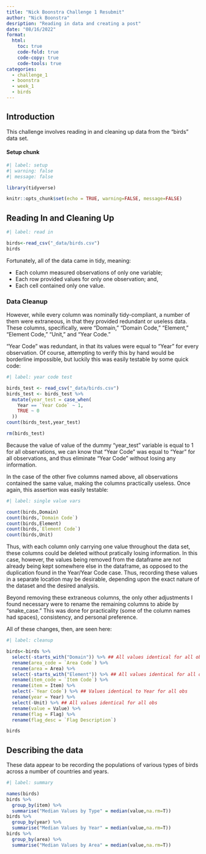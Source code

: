 ```yaml
---
title: "Nick Boonstra Challenge 1 Resubmit"
author: "Nick Boonstra"
desription: "Reading in data and creating a post"
date: "08/16/2022"
format:
  html:
    toc: true
    code-fold: true
    code-copy: true
    code-tools: true
categories:
  - challenge_1
  - boonstra
  - week_1
  - birds
---
```


## Introduction

This challenge involves reading in and cleaning up data from the "birds" data set.

#### Setup chunk

```r
#| label: setup
#| warning: false
#| message: false

library(tidyverse)

knitr::opts_chunk$set(echo = TRUE, warning=FALSE, message=FALSE)
```

## Reading In and Cleaning Up

```r
#| label: read in

birds<-read_csv("_data/birds.csv")
birds


```

Fortunately, all of the data came in tidy, meaning:

-   Each column measured observations of only one variable;
-   Each row provided values for only one observation; and,
-   Each cell contained only one value.

### Data Cleanup

However, while every column was nominally tidy-compliant, a number of them were extraneous, in that they provided redundant or useless data. These columns, specifically, were "Domain," "Domain Code," "Element," "Element Code," "Unit," and "Year Code."

"Year Code" was redundant, in that its values were equal to "Year" for every observation. Of course, attempting to verify this by hand would be borderline impossible, but luckily this was easily testable by some quick code:

```r
#| label: year code test

birds_test <- read_csv("_data/birds.csv")
birds_test <- birds_test %>%
  mutate(year_test = case_when(
    Year == `Year Code` ~ 1,
    TRUE ~ 0
  ))
count(birds_test,year_test)

rm(birds_test)


```

Because the value of value of the dummy "year_test" variable is equal to 1 for all observations, we can know that "Year Code" was equal to "Year" for all observations, and thus eliminate "Year Code" without losing any information.

In the case of the other five columns named above, all observations contained the same value, making the columns practically useless. Once again, this assertion was easily testable:

```r
#| label: single value vars

count(birds,Domain)
count(birds,`Domain Code`)
count(birds,Element)
count(birds,`Element Code`)
count(birds,Unit)


```

Thus, with each column only carrying one value throughout the data set, these columns could be deleted without pratically losing information. In this case, however, the values being removed from the dataframe are not already being kept somewhere else in the dataframe, as opposed to the duplication found in the Year/Year Code case. Thus, recording these values in a separate location may be desirable, depending upon the exact nature of the dataset and the desired analysis.

Beyond removing these extraneous columns, the only other adjustments I found necessary were to rename the remaining columns to abide by "snake_case." This was done for practicality (some of the column names had spaces), consistency, and personal preference.

All of these changes, then, are seen here:

```r
#| label: cleanup

birds<-birds %>%
  select(-starts_with("Domain")) %>% ## All values identical for all obs
  rename(area_code = `Area Code`) %>%
  rename(area = Area) %>%
  select(-starts_with("Element")) %>% ## All values identical for all obs
  rename(item_code = `Item Code`) %>%
  rename(item = Item) %>%
  select(-`Year Code`) %>% ## Values identical to Year for all obs
  rename(year = Year) %>%
  select(-Unit) %>% ## All values identical for all obs
  rename(value = Value) %>%
  rename(flag = Flag) %>%
  rename(flag_desc = `Flag Description`)

birds


```

## Describing the data

These data appear to be recording the populations of various types of birds across a number of countries and years.

```r
#| label: summary

names(birds)
birds %>%
  group_by(item) %>%
  summarise("Median Values by Type" = median(value,na.rm=T))
birds %>%
  group_by(year) %>%
  summarise("Median Values by Year" = median(value,na.rm=T))
birds %>%
  group_by(area) %>%
  summarise("Median Values by Area" = median(value,na.rm=T))


```
